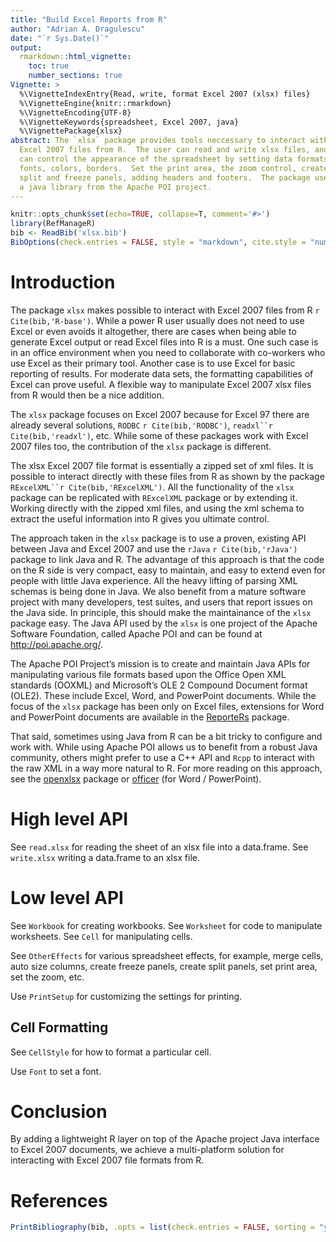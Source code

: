 ```yaml
---
title: "Build Excel Reports from R"
author: "Adrian A. Dragulescu"
date: "`r Sys.Date()`"
output: 
  rmarkdown::html_vignette:
    toc: true
    number_sections: true
Vignette: >
  %\VignetteIndexEntry{Read, write, format Excel 2007 (xlsx) files} 
  %\VignetteEngine{knitr::rmarkdown}
  %\VignetteEncoding{UTF-8}
  %\VignetteKeywords{spreadsheet, Excel 2007, java}
  %\VignettePackage{xlsx}
abstract: The `xlsx` package provides tools neccessary to interact with 
  Excel 2007 files from R.  The user can read and write xlsx files, and
  can control the appearance of the spreadsheet by setting data formats,
  fonts, colors, borders.  Set the print area, the zoom control, create 
  split and freeze panels, adding headers and footers.  The package uses
  a java library from the Apache POI project. 
---
```


```r
knitr::opts_chunk$set(echo=TRUE, collapse=T, comment='#>')
library(RefManageR)
bib <- ReadBib('xlsx.bib')
BibOptions(check.entries = FALSE, style = "markdown", cite.style = "numeric",bib.style = "numeric")
```

# Introduction

The package `xlsx` makes possible to interact with Excel
2007 files from R `r Cite(bib,'R-base')`.  While a power R user usually does not need to
use Excel or even avoids it altogether, there are cases when being
able to generate Excel output or read Excel files into R is a must.
One such case is in an office environment when you need to collaborate
with co-workers who use Excel as their primary tool.  Another case is
to use Excel for basic reporting of results.  For moderate data sets,
the formatting capabilities of Excel can prove useful.  A flexible way
to manipulate Excel 2007 xlsx files from R would then be a nice
addition.

The `xlsx` package focuses on Excel 2007 because for Excel 97
there are already several solutions, `RODBC` `r Cite(bib,'RODBC')`, `readxl``r Cite(bib,'readxl')`, etc.  While some of
these packages work with Excel 2007 files too, the contribution of the
`xlsx` package is different.

The xlsx Excel 2007 file format is essentially a zipped set of xml
files.  It is possible to interact directly with these files from R
as shown by the package `RExcelXML``r Cite(bib,'RExcelXML')`.  All the
functionality of the `xlsx` package can be replicated with
`RExcelXML` package or by extending it.  Working directly with
the zipped xml files, and using the xml schema to extract the useful
information into R gives you ultimate control. 

The approach taken in the `xlsx` package is to use a proven,
existing API between Java and Excel 2007 and use the `rJava`
`r Cite(bib,'rJava')` package to link Java and R.  The advantage of this
approach is that the code on the R side is very compact, easy to
maintain, and easy to extend even for people with little Java
experience.  All the heavy lifting of parsing XML schemas is being
done in Java.  We also benefit from a mature software project with
many developers, test suites, and users that report issues on the Java
side.  In principle, this should make the maintainance of the
`xlsx` package easy.  The Java API used by the `xlsx` is one
project of the Apache Software Foundation, called Apache POI and can
be found at [http://poi.apache.org/](http://poi.apache.org/).

The Apache POI Project's mission is to create and maintain Java APIs
for manipulating various file formats based upon the Office Open XML
standards (OOXML) and Microsoft's OLE 2 Compound Document format
(OLE2).  These include Excel, Word, and PowerPoint documents.  While
the focus of the `xlsx` package has been only on Excel files, extensions for Word and PowerPoint documents are available in the [ReporteRs](https://cran.r-project.org/web/packages/ReporteRs/ReporteRs.pdf) package.

That said, sometimes using Java from R can be a bit tricky to configure and work with.  While using Apache POI allows us to benefit from a robust Java community, others might prefer to use a C++ API and `Rcpp` to interact with the raw XML in a way more natural to R.  For more reading on this approach, see the [openxlsx](https://cran.r-project.org/web/packages/openxlsx/openxlsx.pdf) package or [officer](https://cran.r-project.org/web/packages/officer/index.html) (for Word / PowerPoint).

# High level API

See `read.xlsx` for reading the sheet of an xlsx file into a
data.frame.  See `write.xlsx` writing a data.frame to an xlsx
file.

# Low level API

See `Workbook` for creating workbooks.  See `Worksheet` for
code to manipulate worksheets.  See `Cell` for manipulating
cells.  

See `OtherEffects` for various spreadsheet effects, for example,
merge cells, auto size columns, create freeze panels, create split
panels, set print area, set the zoom, etc. 

Use `PrintSetup` for customizing the settings for printing. 

## Cell Formatting

See `CellStyle` for how to format a particular cell. 

Use `Font` to set a font. 

# Conclusion

By adding a lightweight R layer on top of the Apache project Java
interface to Excel 2007 documents, we achieve a multi-platform
solution for interacting with Excel 2007 file formats from R.  

# References

```r
PrintBibliography(bib, .opts = list(check.entries = FALSE, sorting = "ynt"))
```